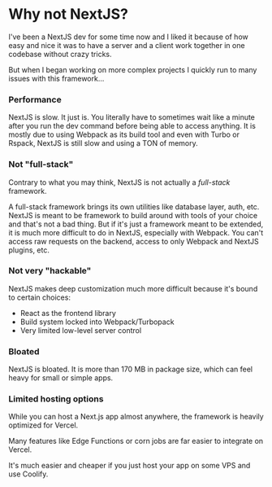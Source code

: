 # Why not NextJS?

I've been a NextJS dev for some time now and I liked it because of how easy and nice it was to have a server and a client work together in one codebase without crazy tricks.

But when I began working on more complex projects I quickly run to many issues with this framework...

### Performance

NextJS is slow. It just is. You literally have to sometimes wait like a minute after you run the dev command before being able to access anything.
It is mostly due to using Webpack as its build tool and even with Turbo or Rspack, NextJS is still slow and using a TON of memory.

### Not "full-stack"

Contrary to what you may think, NextJS is not actually a *full-stack* framework.

A full-stack framework brings its own utilities like database layer, auth, etc. 
NextJS is meant to be framework to build around with tools of your choice and that's not a bad thing.
But if it's just a framework meant to be extended, it is much more difficult to do in NextJS, especially with Webpack.
You can't access raw requests on the backend, access to only Webpack and NextJS plugins, etc.

### Not very "hackable"

NextJS makes deep customization much more difficult because it's bound to certain choices:

- React as the frontend library
- Build system locked into Webpack/Turbopack
- Very limited low-level server control

### Bloated

NextJS is bloated. It is more than 170 MB in package size, which can feel heavy for small or simple apps.

### Limited hosting options

While you can host a Next.js app almost anywhere, the framework is heavily optimized for Vercel.

Many features like Edge Functions or corn jobs are far easier to integrate on Vercel.

It's much easier and cheaper if you just host your app on some VPS and use Coolify.